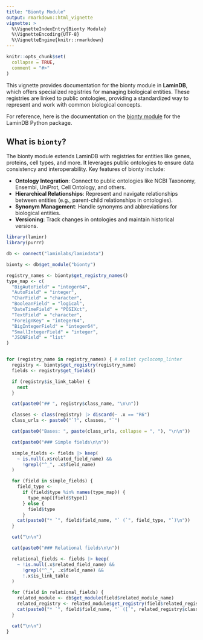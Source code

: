 ```yaml
---
title: "Bionty Module"
output: rmarkdown::html_vignette
vignette: >
  %\VignetteIndexEntry{Bionty Module}
  %\VignetteEncoding{UTF-8}
  %\VignetteEngine{knitr::rmarkdown}
---
```


```r
knitr::opts_chunk$set(
  collapse = TRUE,
  comment = "#>"
)
```

This vignette provides documentation for the bionty module in **LaminDB**, which offers specialized registries for managing biological entities. These registries are linked to public ontologies, providing a standardized way to represent and work with common biological concepts.

For reference, here is the documentation on the [bionty module](https://docs.lamin.ai/bionty) for the LaminDB Python package.

## What is `bionty`?

The bionty module extends LaminDB with registries for entities like genes, proteins, cell types, and more. It leverages public ontologies to ensure data consistency and interoperability. Key features of bionty include:

* **Ontology Integration**: Connect to public ontologies like NCBI Taxonomy, Ensembl, UniProt, Cell Ontology, and others.
* **Hierarchical Relationships**: Represent and navigate relationships between entities (e.g., parent-child relationships in ontologies).
* **Synonym Management**: Handle synonyms and abbreviations for biological entities.
* **Versioning**: Track changes in ontologies and maintain historical versions.


```r
library(laminr)
library(purrr)

db <- connect("laminlabs/lamindata")

bionty <- db$get_module("bionty")
```

```r
registry_names <- bionty$get_registry_names()
type_map <- c(
  "BigAutoField" = "integer64",
  "AutoField" = "integer",
  "CharField" = "character",
  "BooleanField" = "logical",
  "DateTimeField" = "POSIXct",
  "TextField" = "character",
  "ForeignKey" = "integer64",
  "BigIntegerField" = "integer64",
  "SmallIntegerField" = "integer",
  "JSONField" = "list"
)


for (registry_name in registry_names) { # nolint cyclocomp_linter
  registry <- bionty$get_registry(registry_name)
  fields <- registry$get_fields()

  if (registry$is_link_table) {
    next
  }

  cat(paste0("## ", registry$class_name, "\n\n"))

  classes <- class(registry) |> discard(~ .x == "R6")
  class_urls <- paste0("`?", classes, "`")

  cat(paste0("Bases: ", paste(class_urls, collapse = ", "), "\n\n"))

  cat(paste0("### Simple fields\n\n"))

  simple_fields <- fields |> keep(
    ~ is.null(.x$related_field_name) &&
      !grepl("^_", .x$field_name)
  )

  for (field in simple_fields) {
    field_type <-
      if (field$type %in% names(type_map)) {
        type_map[[field$type]]
      } else {
        field$type
      }
    cat(paste0("* `", field$field_name, "` (`", field_type, "`)\n"))
  }

  cat("\n\n")

  cat(paste0("### Relational fields\n\n"))

  relational_fields <- fields |> keep(
    ~ !is.null(.x$related_field_name) &&
      !grepl("^_", .x$field_name) &&
      !.x$is_link_table
  )

  for (field in relational_fields) {
    related_module <- db$get_module(field$related_module_name)
    related_registry <- related_module$get_registry(field$related_registry_name)
    cat(paste0("* `", field$field_name, "` ([`", related_registry$class_name, "`](#", related_registry$name, "))\n"))
  }

  cat("\n\n")
}
```
